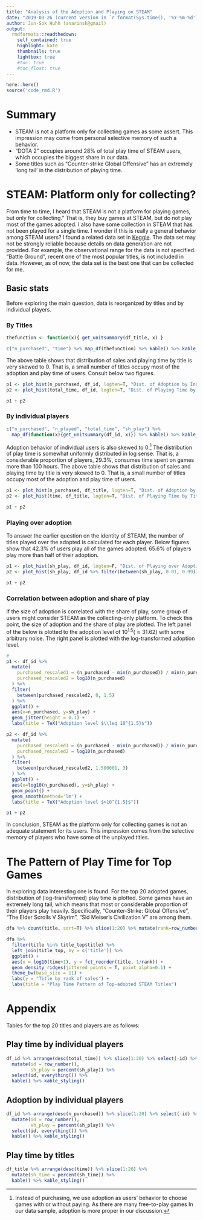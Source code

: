 ```yaml
---
title: "Analysis of the Adoption and Playing on STEAM"
date: "2019-03-26 (current version in `r format(Sys.time(), '%Y-%m-%d')`)"
author: Jun-Sok Huhh (anarinsk@gmail)
output:
  rmdformats::readthedown:
    self_contained: true
    highlight: kate
    thumbnails: true 
    lightbox: true 
    #toc: true
    #toc_float: true
---
```


```r
here::here()
source('code_rmd.R')
```

# Summary 

- STEAM is not a platform only for collecting games as some assert. This impression may come from personal selective memory of such a behavior. 
- "DOTA 2" occupies around 28% of total play time of STEAM users, which occupies the biggest share in our data. 
- Some titles such as "Counter-strike Global Offensive" has an extremely 'long tail' in the distribution of playing time. 

# STEAM: Platform only for collecting? 

From time to time, I heard that STEAM is not a platform for playing games, but only for collecting." That is, they buy games at STEAM, but do not play most of the games adopted. I also have some collection in STEAM that has not been played for a single time. I wonder if this is really a general behavior among STEAM users?
I found a related data set in [Keggle](https://www.kaggle.com/tamber/steam-video-games). The data set may not be strongly reliable because details on data generation are not provided. For example, the observational range for the data is not specified. "Battle Ground", recent one of the most popular titles, is not included in data. However, as of now, the data set is the best one that can be collected for me.

## Basic stats 

Before exploring the main question, data is reorganized by titles and by individual players.

### By Titles

```r
thefunction <- function(x){ get_unitsummary(df_title, x) }

c("n_purchased", "time") %>% map_df(thefunction) %>% kable() %>% kable_styling()
```


The above table shows that distribution of sales and playing time by title is very skewed to 0. That is, a small number of titles occupy most of the adoption and play time of users. Consult below two figures. 

```r
p1 <- plot_hist(n_purchased, df_id, logten=T, "Dist. of Adoption by Individual Players")
p2 <- plot_hist(total_time, df_id, logten=T, "Dist. of Playing Time by Individual Players")

p1 + p2
```


### By individual players 

```r
c("n_purchased", "n_played", "total_time", "sh_play") %>% 
  map_df(function(x){get_unitsummary(df_id, x)}) %>% kable() %>% kable_styling()
```

Adoption behavior of individual users is also skewed to 0.[^adoption] The distribution of play time is somewhat uniformly distributed in log sense. That is, a considerable proportion of players, 29.3%, consumes time spent on games more than 100 hours. The above table shows that distribution of sales and playing time by title is very skewed to 0. That is, a small number of titles occupy most of the adoption and play time of users.

[^adoption]: Instead of purchasing, we use adoption as users' behavior to choose games with or without paying. As there are many free-to-play games In our data sample, adoption is more proper in our discussion. 

```r
p1 <- plot_hist(n_purchased, df_title, logten=T, "Dist. of Adoption by Title")
p2 <- plot_hist(time, df_title, logten=T, "Dist. of Playing Time by Title")

p1 + p2
```

### Playing over adoption

To answer the earlier question on the identity of STEAM, the number of titles played over the adopted is calculated for each player. Below figures show that 42.3% of users play all of the games adopted. 65.6% of players play more than half of their adoption.  

```r
p1 <- plot_hist(sh_play, df_id, logten=F, "Dist. of Playing over Adoption I")
p2 <- plot_hist(sh_play, df_id %>% filter(between(sh_play, 0.01, 0.99)), logten=F, "Dist. of Playing over Adoption II")

p1 + p2
```

### Correlation between adoption and share of play

If the size of adoption is correlated with the share of play, some group of users might consider STEAM as the collecting-only platform. To check this point, the size of adoption and the share of play are plotted. The left panel of the below is plotted to the adoption level of $10^{1.5}(\approx 31.62)$ with some arbitrary noise. The right panel is plotted with the log-transformed adoption level. 

```r
#
p1 <- df_id %>% 
  mutate(
    purchased_rescaled1 = (n_purchased - min(n_purchased)) / min(n_purchased), 
    purchased_rescaled2 = log10(n_purchased)
  ) %>% 
  filter(
    between(purchased_rescaled2, 0, 1.5)
  ) %>% 
  ggplot() + 
  aes(x=n_purchased, y=sh_play) +
  geom_jitter(height = 0.1) + 
  labs(title = TeX("Adoption level $\\leq 10^{1.5}$"))

p2 <- df_id %>% 
  mutate(
    purchased_rescaled1 = (n_purchased - min(n_purchased)) / min(n_purchased), 
    purchased_rescaled2 = log10(n_purchased)
  ) %>% 
  filter(
    between(purchased_rescaled2, 1.500001, 3)
  ) %>% 
  ggplot() + 
  aes(x=log10(n_purchased), y=sh_play) +
  geom_point() + 
  geom_smooth(method='lm') + 
  labs(title = TeX("Adoption level $>10^{1.5}$"))

p1 + p2
```

In conclusion, STEAM as the platform only for collecting games is not an adequate statement for its users. This impression comes from the selective memory of players who have some of the unplayed titles.

# The Pattern of Play Time for Top Games 

In exploring data interesting one is found. For the top 20 adopted games, distribution of (log-transformed) play time is plotted. Some games have an extremely long tail, which means that most or considerable proportion of their players play heavily. Specifically, "Counter-Strike: Global Offensive", "The Elder Scrolls V Skyrim", "Sid Meiser's Civilization V" are among them.

```r
dfa %>% count(title, sort=T) %>% slice(1:20) %>% mutate(rank=row_number()) %>% select(-n) -> title_top

dfa %>% 
  filter(title %in% title_top$title) %>% 
  left_join(title_top, by = c('title')) %>% 
  ggplot() +
  aes(x = log10(time+1), y = fct_reorder(title, 1/rank)) +
  geom_density_ridges(jittered_points = T, point_alpha=0.1) +
  theme_bw(base_size = 11) +
  labs(y = "Title by rank of sales") + 
  labs(title = "Play Time Pattern of Top-adopted STEAM Titles")
```

# Appendix 

Tables for the top 20 titles and players are as follows: 

## Play time by individual players 

```r
df_id %>% arrange(desc(total_time)) %>% slice(1:20) %>% select(-id) %>% 
  mutate(id = row_number(), 
         sh_play = percent(sh_play)) %>% 
  select(id, everything()) %>% 
  kable() %>% kable_styling()
```


## Adoption by individual players 

```r
df_id %>% arrange(desc(n_purchased)) %>% slice(1:20) %>% select(-id) %>% 
  mutate(id = row_number(), 
         sh_play = percent(sh_play)) %>% 
  select(id, everything()) %>%  
  kable() %>% kable_styling()
```


## Play time by titles 

```r
df_title %>% arrange(desc(time)) %>% slice(1:20) %>% 
  mutate(sh_time = percent(sh_time)) %>% 
  kable() %>% kable_styling()
```
